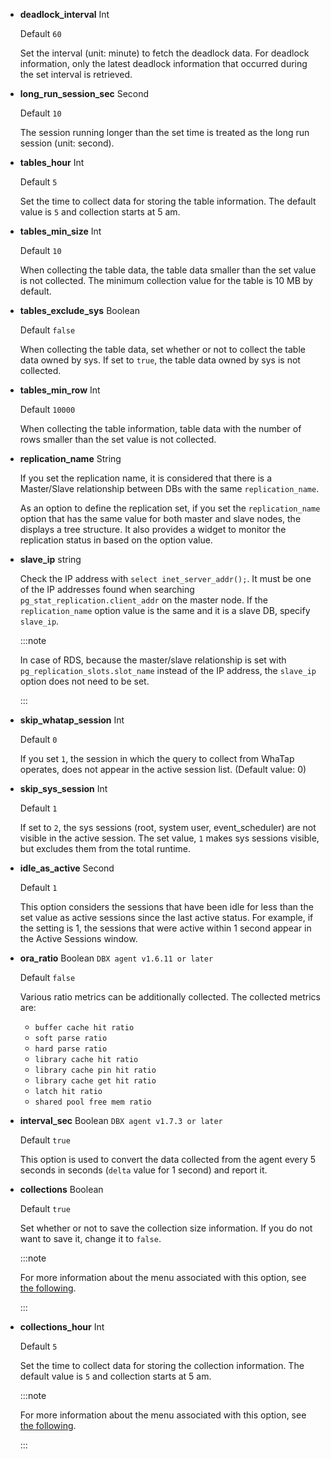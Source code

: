 <InDoc product ='mysql'>

- **deadlock_interval** <span class='type'>Int</span>

  Default `60`

  Set the interval (unit: minute) to fetch the deadlock data. For deadlock information, only the latest deadlock information that occurred during the set interval is retrieved.

</InDoc>

<Xclude product ='redis,mongodb'>

- **long_run_session_sec** <span class='type'>Second</span>

  Default `10`

  The session running longer than the set time is treated as the long run session (unit: second).

- **tables_hour** <span class='type'>Int</span>

  Default `5`

  Set the time to collect data for storing the table information. The default value is `5` and collection starts at 5 am.

</Xclude>

<InDoc product='oracle,tibero'>

- **tables_min_size** <span class='type'>Int</span>

  Default `10`

  When collecting the table data, the table data smaller than the set value is not collected. The minimum collection value for the table is 10 MB by default.

- **tables_exclude_sys** <span class='type'>Boolean</span>

  Default `false`

  When collecting the table data, set whether or not to collect the table data owned by sys. If set to `true`, the table data owned by sys is not collected.

</InDoc>

<InDoc product="cubrid">

- **tables_min_row** <span class='type'>Int</span>

  Default `10000`

  When collecting the table information, table data with the number of rows smaller than the set value is not collected.

</InDoc>

<Xclude product='cubrid,redis,mongodb'>

- **replication_name** <span class='type'>String</span>

  If you set the replication name, it is considered that there is a Master/Slave relationship between DBs with the same `replication_name`.

  As an option to define the replication set, if you set the `replication_name` option that has the same value for both master and slave nodes, the <Cmdname sid="side_dbMonitoring" className="uitext" /> displays a tree structure. It also provides a widget to monitor the replication status in <Cmdname sid="side_flexboard" className="uitext" /> based on the option value.

</Xclude>

<InDoc product='postgresql'>

- **slave_ip** <span class='type'>string</span>

  Check the IP address with `select inet_server_addr();`. It must be one of the IP addresses found when searching `pg_stat_replication.client_addr` on the master node. If the `replication_name` option value is the same and it is a slave DB, specify `slave_ip`.

  :::note

  In case of RDS, because the master/slave relationship is set with `pg_replication_slots.slot_name` instead of the IP address, the `slave_ip` option does not need to be set.

  :::

</InDoc>

<Xclude product='cubrid,redis,mongodb'>

- **skip_whatap_session** <span class='type'>Int</span>

  Default `0`

  If you set `1`, the session in which the query to collect from WhaTap operates, does not appear in the active session list. (Default value: 0)

</Xclude>

<InDoc product='mysql'>

- **skip_sys_session** <span class='type'>Int</span>

  Default `1`

  If set to `2`, the sys sessions (root, system user, event_scheduler) are not visible in the active session. The set value, `1` makes sys sessions visible, but excludes them from the total runtime.

</InDoc>

<InDoc product='redis'>

- **idle_as_active** <span class='type'>Second</span>

  Default `1`

  This option considers the sessions that have been idle for less than the set value as active sessions since the last active status. For example, if the setting is 1, the sessions that were active within 1 second appear in the Active Sessions window.

</InDoc>

<InDoc product='oracle'>

- **ora_ratio** <span class='type'>Boolean</span> <code class="my">DBX agent v1.6.11 or later</code>

  Default `false`

  Various ratio metrics can be additionally collected. The collected metrics are:

  - `buffer cache hit ratio`
  - `soft parse ratio`
  - `hard parse ratio`
  - `library cache hit ratio`
  - `library cache pin hit ratio`
  - `library cache get hit ratio`
  - `latch hit ratio`
  - `shared pool free mem ratio`

- **interval_sec** <span class='type'>Boolean</span> <code class="my">DBX agent v1.7.3 or later</code>

  Default `true`

  This option is used to convert the data collected from the agent every 5 seconds in seconds (`delta` value for 1 second) and report it.

</InDoc>

<InDoc product="mongodb">

- **collections** <span class='type'>Boolean</span>

  Default `true`

  Set whether or not to save the collection size information. If you do not want to save it, change it to `false`.

  :::note

  For more information about the <Cmdname sid="side_dbSize" className="uitext" /> menu associated with this option, see [the following](database-size).

  :::

- **collections_hour** <span class='type'>Int</span>

  Default `5`

  Set the time to collect data for storing the collection information. The default value is `5` and collection starts at 5 am.

  :::note

  For more information about the <Cmdname sid="side_dbSize" className="uitext" /> menu associated with this option, see [the following](database-size).

  :::

</InDoc>

